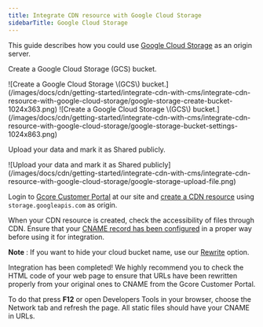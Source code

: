 ---
title: Integrate CDN resource with Google Cloud Storage
sidebarTitle: Google Cloud Storage
---

This guide describes how you could use [Google Cloud Storage](https://cloud.google.com/storage) as an origin server. 

Create a Google Cloud Storage (GCS) bucket.


<Frame>![Create a Google Cloud Storage \(GCS\) bucket.](/images/docs/cdn/getting-started/integrate-cdn-with-cms/integrate-cdn-resource-with-google-cloud-storage/google-storage-create-bucket-1024x363.png)</Frame>

 
<Frame>![Create a Google Cloud Storage \(GCS\) bucket.](/images/docs/cdn/getting-started/integrate-cdn-with-cms/integrate-cdn-resource-with-google-cloud-storage/google-storage-bucket-settings-1024x863.png)</Frame>



Upload your data and mark it as Shared publicly.


<Frame>![Upload your data and mark it as Shared publicly](/images/docs/cdn/getting-started/integrate-cdn-with-cms/integrate-cdn-resource-with-google-cloud-storage/google-storage-upload-file.png)</Frame>



Login to [Gcore Customer Portal](https://accounts.gcore.com/reports/dashboard) at our site and [create a CDN resource](/cdn/getting-started/create-a-cdn-resource/create-a-cdn-resource-for-only-static-files) using `storage.googleapis.com` as origin.

When your CDN resource is created, check the accessibility of files through CDN. Ensure that your [CNAME record has been configured](/cdn/cdn-resource-options/general/create-and-set-a-custom-domain-for-the-content-delivery-via-cdn) in a proper way before using it for integration.

**Note** : If you want to hide your cloud bucket name, use our [Rewrite](/cdn/cdn-resource-options/rewrite-redirect-requests-from-the-cdn-to-the-origin) option.

Integration has been completed! We highly recommend you to check the HTML code of your web page to ensure that URLs have been rewritten properly from your original ones to CNAME from the Gcore Customer Portal.

To do that press **F12** or open Developers Tools in your browser, choose the Network tab and refresh the page. All static files should have your CNAME in URLs.